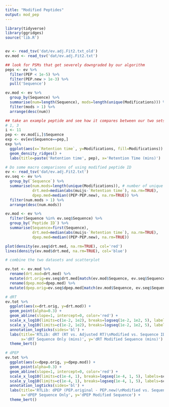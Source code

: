 ```yaml
---
title: "Modified Peptides"
output: mod_pep
---
```


```r

library(tidyverse)
library(ggridges)
source('lib.R')


ev <- read_tsv('dat/ev.adj.Fit2.txt_old')
ev.mod <- read_tsv('dat/ev.adj.Fit2.txt')

## look for PSMs that get severely downgraded by our algorithm
peps <- ev %>%
  filter(PEP < 1e-5) %>%
  filter(PEP.new > 1e-3) %>%
  pull('Sequence')

ev.mod <- ev %>%
  group_by(Sequence) %>%
  summarise(num=length(Sequence), mods=length(unique(Modifications))) %>%
  filter(mods > 1) %>%
  arrange(desc(num))

```

```r

## take an example peptide and see how it compares between our two sets
# 1, 3
i <- 11
pep <- ev.mod[i,]$Sequence
exp <- ev[ev$Sequence==pep,]
exp %>%
  ggplot(aes(x=`Retention time`, y=Modifications, fill=Modifications)) +
  geom_density_ridges() +
  labs(title=paste('Retention time', pep), x='Retention Time (mins)')

```

```r
# Do some macro comparisons of using modified peptide ID
ev <- read_tsv('dat/ev.adj.Fit2.txt')
ev.seq <- ev %>%
  group_by(`Sequence`) %>%
  summarise(num.mods=length(unique(Modifications)), # number of unique modifications
            drt.med=median(abs(muijs-`Retention time`), na.rm=TRUE),
            dpep.med=median((PEP-PEP.new), na.rm=TRUE)) %>%
  filter(num.mods > 1) %>%
  arrange(desc(num.mods))

ev.mod <- ev %>%
  filter(Sequence %in% ev.seq$Sequence) %>%
  group_by(`Peptide ID`) %>%
  summarise(Sequence=first(Sequence),
            drt.med=median(abs(muijs-`Retention time`), na.rm=TRUE),
            dpep.med=median((PEP-PEP.new), na.rm=TRUE))

plot(density(ev.seq$drt.med, na.rm=TRUE), col='red')
lines(density(ev.mod$drt.med, na.rm=TRUE), col='blue')

# combine the two datasets and scatterplot

ev.tot <- ev.mod %>%
  rename(drt.mod=drt.med) %>%
  mutate(drt.orig=ev.seq$drt.med[match(ev.mod$Sequence, ev.seq$Sequence)]) %>%
  rename(dpep.mod=dpep.med) %>%
  mutate(dpep.orig=ev.seq$dpep.med[match(ev.mod$Sequence, ev.seq$Sequence)])

# dRT
ev.tot %>%
  ggplot(aes(x=drt.orig, y=drt.mod)) +
  geom_point(alpha=0.3) +
  geom_abline(slope=1, intercept=0, color='red') +
  scale_x_log10(limits=c(1e-2, 1e2), breaks=logseq(1e-2, 1e2, 5), labels=scales::comma) + 
  scale_y_log10(limits=c(1e-2, 1e2), breaks=logseq(1e-2, 1e2, 5), labels=scales::comma) + 
  annotation_logticks(sides='bl') +
  labs(title='RTLib: dRT (RT vs. Adjusted RT)\nModified vs. Sequence ID',
       x='dRT Sequence Only (mins)', y='dRT Modified Sequence (mins)') +
  theme_bert()

# dPEP
ev.tot %>%
  ggplot(aes(x=dpep.orig, y=dpep.mod)) +
  geom_point(alpha=0.3) +
  geom_abline(slope=1, intercept=0, color='red') +
  scale_x_log10(limits=c(1e-4, 1), breaks=logseq(1e-4, 1, 5), labels=scales::comma) + 
  scale_y_log10(limits=c(1e-4, 1), breaks=logseq(1e-4, 1, 5), labels=scales::comma) + 
  annotation_logticks(sides='bl') +
  labs(title='RTLib: dPEP (PEP.original - PEP.new)\nModified vs. Sequence ID',
       x='dPEP Sequence Only', y='dPEP Modified Sequence') +
  theme_bert()
```